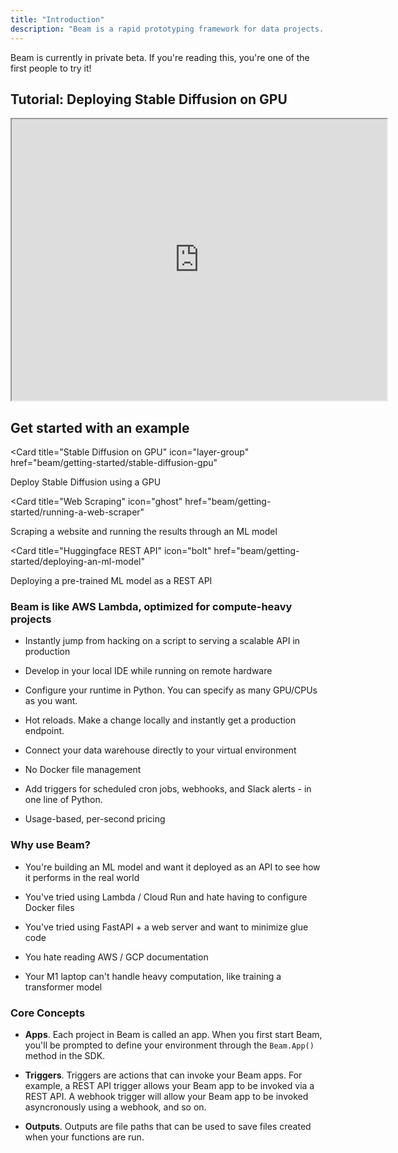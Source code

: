 ```yaml
---
title: "Introduction"
description: "Beam is a rapid prototyping framework for data projects. It's the fastest way to get your data projects running in the cloud."
---
```


<Warning>
  Beam is currently in private beta. If you're reading this, you're one of the
  first people to try it!
</Warning>

## Tutorial: Deploying Stable Diffusion on GPU

<Frame>
  <iframe
    height="450"
    width="600"
    src="https://www.youtube.com/embed/PuYO5oNFFGA"
  ></iframe>
</Frame>

## Get started with an example

<Card
  title="Stable Diffusion on GPU"
  icon="layer-group"
  href="beam/getting-started/stable-diffusion-gpu"
>
  Deploy Stable Diffusion using a GPU
</Card>

<Card
  title="Web Scraping"
  icon="ghost"
  href="beam/getting-started/running-a-web-scraper"
>
  Scraping a website and running the results through an ML model
</Card>

<Card
  title="Huggingface REST API"
  icon="bolt"
  href="beam/getting-started/deploying-an-ml-model"
>
  Deploying a pre-trained ML model as a REST API
</Card>

### Beam is like AWS Lambda, optimized for compute-heavy projects

- Instantly jump from hacking on a script to serving a scalable API in production

- Develop in your local IDE while running on remote hardware

- Configure your runtime in Python. You can specify as many GPU/CPUs as you want.

- Hot reloads. Make a change locally and instantly get a production endpoint.

- Connect your data warehouse directly to your virtual environment

- No Docker file management

- Add triggers for scheduled cron jobs, webhooks, and Slack alerts - in one line of Python.

- Usage-based, per-second pricing

### Why use Beam?

- You're building an ML model and want it deployed as an API to see how it performs in the real world

- You've tried using Lambda / Cloud Run and hate having to configure Docker files

- You've tried using FastAPI + a web server and want to minimize glue code

- You hate reading AWS / GCP documentation

- Your M1 laptop can't handle heavy computation, like training a transformer model

### Core Concepts

<Frame>

- **Apps**. Each project in Beam is called an app. When you first start Beam, you'll be prompted to define your environment through the `Beam.App()` method in the SDK.

- **Triggers**. Triggers are actions that can invoke your Beam apps. For example, a REST API trigger allows your Beam app to be invoked via a REST API. A webhook trigger will allow your Beam app to be invoked asyncronously using a webhook, and so on.

- **Outputs**. Outputs are file paths that can be used to save files created when your functions are run.

</Frame>
